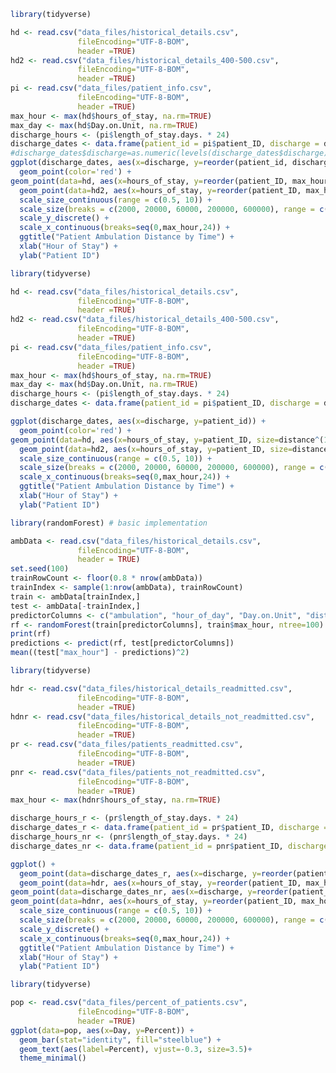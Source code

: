 ```r
library(tidyverse)

hd <- read.csv("data_files/historical_details.csv",
               fileEncoding="UTF-8-BOM",
               header =TRUE)
hd2 <- read.csv("data_files/historical_details_400-500.csv",
               fileEncoding="UTF-8-BOM",
               header =TRUE)
pi <- read.csv("data_files/patient_info.csv",
               fileEncoding="UTF-8-BOM",
               header =TRUE)
max_hour <- max(hd$hours_of_stay, na.rm=TRUE)
max_day <- max(hd$Day.on.Unit, na.rm=TRUE)
discharge_hours <- (pi$length_of_stay.days. * 24)
discharge_dates <- data.frame(patient_id = pi$patient_ID, discharge = discharge_hours)
#discharge_dates$discharge=as.numeric(levels(discharge_dates$discharge))[discharge_dates$discharge]
ggplot(discharge_dates, aes(x=discharge, y=reorder(patient_id, discharge))) +
  geom_point(color='red') +
geom_point(data=hd, aes(x=hours_of_stay, y=reorder(patient_ID, max_hour), size=distance^(1/.7)), inherit.aes=FALSE, alpha = 0.2) +
  geom_point(data=hd2, aes(x=hours_of_stay, y=reorder(patient_ID, max_hour), size=distance^(1/.7)), inherit.aes=FALSE, alpha = 0.2, color='blue') +
  scale_size_continuous(range = c(0.5, 10)) +
  scale_size(breaks = c(2000, 20000, 60000, 200000, 600000), range = c(0.5, 10)) +
  scale_y_discrete() +
  scale_x_continuous(breaks=seq(0,max_hour,24)) +
  ggtitle("Patient Ambulation Distance by Time") +
  xlab("Hour of Stay") + 
  ylab("Patient ID")
```
```r
library(tidyverse)

hd <- read.csv("data_files/historical_details.csv",
               fileEncoding="UTF-8-BOM",
               header =TRUE)
hd2 <- read.csv("data_files/historical_details_400-500.csv",
               fileEncoding="UTF-8-BOM",
               header =TRUE)
pi <- read.csv("data_files/patient_info.csv",
               fileEncoding="UTF-8-BOM",
               header =TRUE)
max_hour <- max(hd$hours_of_stay, na.rm=TRUE)
max_day <- max(hd$Day.on.Unit, na.rm=TRUE)
discharge_hours <- (pi$length_of_stay.days. * 24)
discharge_dates <- data.frame(patient_id = pi$patient_ID, discharge = discharge_hours)

ggplot(discharge_dates, aes(x=discharge, y=patient_id)) +
  geom_point(color='red') +
geom_point(data=hd, aes(x=hours_of_stay, y=patient_ID, size=distance^(1/.7)), inherit.aes=FALSE, alpha = 0.2) +
  geom_point(data=hd2, aes(x=hours_of_stay, y=patient_ID, size=distance^(1/.7)), inherit.aes=FALSE, alpha = 0.2, color='blue') +
  scale_size_continuous(range = c(0.5, 10)) +
  scale_size(breaks = c(2000, 20000, 60000, 200000, 600000), range = c(0.5, 10)) +
  scale_x_continuous(breaks=seq(0,max_hour,24)) +
  ggtitle("Patient Ambulation Distance by Time") +
  xlab("Hour of Stay") + 
  ylab("Patient ID")
```
```r
library(randomForest) # basic implementation

ambData <- read.csv("data_files/historical_details.csv",
               fileEncoding="UTF-8-BOM",
               header = TRUE)
set.seed(100)
trainRowCount <- floor(0.8 * nrow(ambData))
trainIndex <- sample(1:nrow(ambData), trainRowCount)
train <- ambData[trainIndex,]
test <- ambData[-trainIndex,]
predictorColumns <- c("ambulation", "hour_of_day", "Day.on.Unit", "distance", "duration", "speed", "hours_of_stay")
rf <- randomForest(train[predictorColumns], train$max_hour, ntree=100)
print(rf)
predictions <- predict(rf, test[predictorColumns])
mean((test["max_hour"] - predictions)^2)
```
```r
library(tidyverse)

hdr <- read.csv("data_files/historical_details_readmitted.csv",
               fileEncoding="UTF-8-BOM",
               header =TRUE)
hdnr <- read.csv("data_files/historical_details_not_readmitted.csv",
               fileEncoding="UTF-8-BOM",
               header =TRUE)
pr <- read.csv("data_files/patients_readmitted.csv",
               fileEncoding="UTF-8-BOM",
               header =TRUE)
pnr <- read.csv("data_files/patients_not_readmitted.csv",
               fileEncoding="UTF-8-BOM",
               header =TRUE)
max_hour <- max(hdnr$hours_of_stay, na.rm=TRUE)

discharge_hours_r <- (pr$length_of_stay.days. * 24)
discharge_dates_r <- data.frame(patient_id = pr$patient_ID, discharge = discharge_hours_r)
discharge_hours_nr <- (pnr$length_of_stay.days. * 24)
discharge_dates_nr <- data.frame(patient_id = pnr$patient_ID, discharge = discharge_hours_nr)

ggplot() +
  geom_point(data=discharge_dates_r, aes(x=discharge, y=reorder(patient_id, discharge)), color = 'red') +
  geom_point(data=hdr, aes(x=hours_of_stay, y=reorder(patient_ID, max_hour), size=distance^(1/.7)), inherit.aes=FALSE, alpha = 0.2) +
geom_point(data=discharge_dates_nr, aes(x=discharge, y=reorder(patient_id, discharge)), color='blue') +
geom_point(data=hdnr, aes(x=hours_of_stay, y=reorder(patient_ID, max_hour), size=distance^(1/.7)), inherit.aes=FALSE, alpha = 0.2) +
  scale_size_continuous(range = c(0.5, 10)) +
  scale_size(breaks = c(2000, 20000, 60000, 200000, 600000), range = c(0.5, 10)) +
  scale_y_discrete() +
  scale_x_continuous(breaks=seq(0,max_hour,24)) +
  ggtitle("Patient Ambulation Distance by Time") +
  xlab("Hour of Stay") + 
  ylab("Patient ID")
```
```r
library(tidyverse)

pop <- read.csv("data_files/percent_of_patients.csv",
               fileEncoding="UTF-8-BOM",
               header =TRUE)
ggplot(data=pop, aes(x=Day, y=Percent)) + 
  geom_bar(stat="identity", fill="steelblue") +
  geom_text(aes(label=Percent), vjust=-0.3, size=3.5)+
  theme_minimal()
```